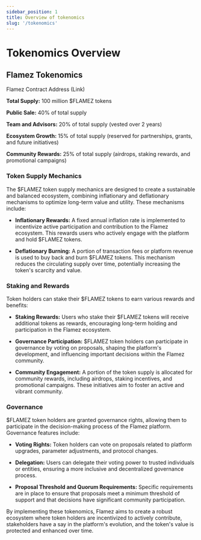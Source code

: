 ---
sidebar_position: 1
title: Overview of tokenomics
slug: '/tokenomics'
---

# Tokenomics Overview

## Flamez Tokenomics

Flamez Contract Address (Link)

**Total Supply:** 100 million $FLAMEZ tokens

**Public Sale:** 40% of total supply

**Team and Advisors:** 20% of total supply (vested over 2 years)

**Ecosystem Growth:** 15% of total supply (reserved for partnerships, grants, and future initiatives)

**Community Rewards:** 25% of total supply (airdrops, staking rewards, and promotional campaigns)

### Token Supply Mechanics

The $FLAMEZ token supply mechanics are designed to create a sustainable and balanced ecosystem, combining inflationary and deflationary mechanisms to optimize long-term value and utility. These mechanisms include:

- **Inflationary Rewards:** A fixed annual inflation rate is implemented to incentivize active participation and contribution to the Flamez ecosystem. This rewards users who actively engage with the platform and hold $FLAMEZ tokens.

- **Deflationary Burning:** A portion of transaction fees or platform revenue is used to buy back and burn $FLAMEZ tokens. This mechanism reduces the circulating supply over time, potentially increasing the token's scarcity and value.

### Staking and Rewards

Token holders can stake their $FLAMEZ tokens to earn various rewards and benefits:

- **Staking Rewards:** Users who stake their $FLAMEZ tokens will receive additional tokens as rewards, encouraging long-term holding and participation in the Flamez ecosystem.

- **Governance Participation:** $FLAMEZ token holders can participate in governance by voting on proposals, shaping the platform's development, and influencing important decisions within the Flamez community.

- **Community Engagement:** A portion of the token supply is allocated for community rewards, including airdrops, staking incentives, and promotional campaigns. These initiatives aim to foster an active and vibrant community.

### Governance

$FLAMEZ token holders are granted governance rights, allowing them to participate in the decision-making process of the Flamez platform. Governance features include:

- **Voting Rights:** Token holders can vote on proposals related to platform upgrades, parameter adjustments, and protocol changes.

- **Delegation:** Users can delegate their voting power to trusted individuals or entities, ensuring a more inclusive and decentralized governance process.

- **Proposal Threshold and Quorum Requirements:** Specific requirements are in place to ensure that proposals meet a minimum threshold of support and that decisions have significant community participation.

By implementing these tokenomics, Flamez aims to create a robust ecosystem where token holders are incentivized to actively contribute, stakeholders have a say in the platform's evolution, and the token's value is protected and enhanced over time.

